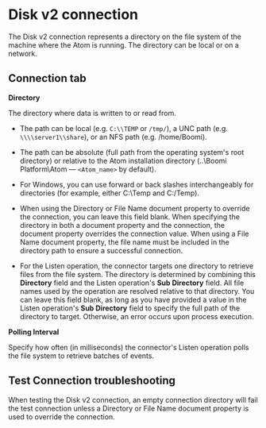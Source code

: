 # Disk v2 connection 

<head>
  <meta name="guidename" content="Integration"/>
  <meta name="context" content="GUID-a324bf17-3f98-4623-bc81-1ecb1c09b852"/>
</head>


The Disk v2 connection represents a directory on the file system of the machine where the Atom is running. The directory can be local or on a network.

## Connection tab 

**Directory**

The directory where data is written to or read from.

-   The path can be local \(e.g. `C:\\TEMP` or `/tmp/`\), a UNC path \(e.g. `\\\\server1\\share`\), or an NFS path \(e.g. /home/Boomi\).

-   The path can be absolute \(full path from the operating system's root directory\) or relative to the Atom installation directory \(..\\Boomi Platform\\Atom — `<Atom_name>` by default\).

-   For Windows, you can use forward or back slashes interchangeably for directories \(for example, either C:\\Temp and C:/Temp\).

-   When using the Directory or File Name document property to override the connection, you can leave this field blank. When specifying the directory in both a document property and the connection, the document property overrides the connection value. When using a File Name document property, the file name must be included in the directory path to ensure a successful connection.

-   For the Listen operation, the connector targets one directory to retrieve files from the file system. The directory is determined by combining this **Directory** field and the Listen operation's **Sub Directory** field. All file names used by the operation are resolved relative to that directory. You can leave this field blank, as long as you have provided a value in the Listen operation's **Sub Directory** field to specify the full path of the directory to target. Otherwise, an error occurs upon process execution.

**Polling Interval**

Specify how often (in milliseconds) the connector's Listen operation polls the file system to retrieve batches of events.


<TestConnection />

## Test Connection troubleshooting 

When testing the Disk v2 connection, an empty connection directory will fail the test connection unless a Directory or File Name document property is used to override the connection.